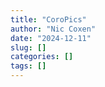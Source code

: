 ```yaml
---
title: "CoroPics"
author: "Nic Coxen"
date: "2024-12-11"
slug: []
categories: []
tags: []
---
```



<style type="text/css">


a:hover{
color: #446478;
padding:5px;

}

body,
html {
  width: 100%;
  height: 100%;
  font-family: sans-serif;
}


p{
text-align: left;
}

h2{
text-align: left;
}


h3{
text-align: left;
}

h4{
text-align: center;
}

h5{
text-align: center;
}



img {
  border-radius: 8px;
}

</style>

